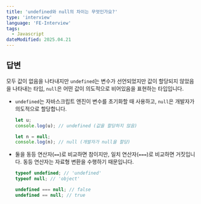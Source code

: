 ```yaml
---
title: 'undefined와 null의 차이는 무엇인가요?'
type: 'interview'
language: 'FE-Interview'
tags:
  - Javascript
dateModified: 2025.04.21
---
```


## 답변

모두 값이 없음을 나타내지만 `undefined`는 변수가 선언되었지만 값이 할당되지 않았음을 나타내는 타입,
`null`은 어떤 값이 의도적으로 비어있음을 표현하는 타입입니다.

- `undefined`는 자바스크립트 엔진이 변수를 초기화할 때 사용하고, `null`은 개발자가 의도적으로 할당합니다.

  ```js
  let u;
  console.log(u); // undefined (값을 할당하지 않음)

  let n = null;
  console.log(n); // null (개발자가 null을 할당)
  ```

- 둘을 동등 연산자(`==`)로 비교하면 참이지만, 일치 연산자(`===`)로 비교하면 거짓입니다. 동등 연산자는 자료형 변환을 수행하기 때문입니다.

  ```js
  typeof undefined; // 'undefined'
  typeof null; // 'object'

  undefined === null; // false
  undefined == null; // true
  ```
